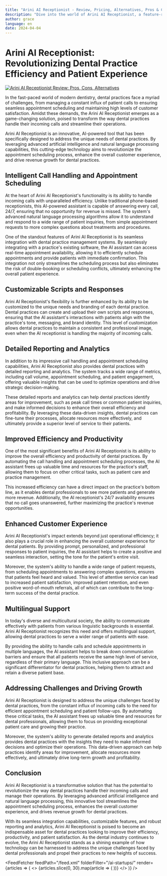 ```yaml
---
title: "Arini AI Receptionist - Review, Pricing, Alternatives, Pros & Cons"
description: "Dive into the world of Arini AI Receptionist, a feature-rich AI tool. Learn about its features, pricing, and how it's making an impact. Don't miss out!"
author: grace
language: en
date: 2024-04-04
---
```

        
# Arini AI Receptionist: Revolutionizing Dental Practice Efficiency and Patient Experience


<BlogHeader />


[![Arini AI Receptionist Review: Pros, Cons, Alternatives](/ai-startups/arini-ai-receptionist.png)](https://www.arini.ai/)



In the fast-paced world of modern dentistry, dental practices face a myriad of challenges, from managing a constant influx of patient calls to ensuring seamless appointment scheduling and maintaining high levels of customer satisfaction. Amidst these demands, the Arini AI Receptionist emerges as a game-changing solution, poised to transform the way dental practices handle their incoming calls and streamline their operations.

Arini AI Receptionist is an innovative, AI-powered tool that has been specifically designed to address the unique needs of dental practices. By leveraging advanced artificial intelligence and natural language processing capabilities, this cutting-edge technology aims to revolutionize the appointment scheduling process, enhance the overall customer experience, and drive revenue growth for dental practices.

## Intelligent Call Handling and Appointment Scheduling

At the heart of Arini AI Receptionist's functionality is its ability to handle incoming calls with unparalleled efficiency. Unlike traditional phone-based receptionists, this AI-powered assistant is capable of answering every call, 24/7, ensuring that no opportunity for revenue is missed. The system's advanced natural language processing algorithms allow it to understand and respond to a wide range of patient inquiries, from simple appointment requests to more complex questions about treatments and procedures.

One of the standout features of Arini AI Receptionist is its seamless integration with dental practice management systems. By seamlessly integrating with a practice's existing software, the AI assistant can access real-time appointment availability, allowing it to efficiently schedule appointments and provide patients with immediate confirmation. This integration not only streamlines the scheduling process but also eliminates the risk of double-booking or scheduling conflicts, ultimately enhancing the overall patient experience.

## Customizable Scripts and Responses

Arini AI Receptionist's flexibility is further enhanced by its ability to be customized to the unique needs and branding of each dental practice. Dental practices can create and upload their own scripts and responses, ensuring that the AI assistant's interactions with patients align with the practice's tone, messaging, and brand identity. This level of customization allows dental practices to maintain a consistent and professional image, even when the AI receptionist is handling the majority of incoming calls.

## Detailed Reporting and Analytics

In addition to its impressive call handling and appointment scheduling capabilities, Arini AI Receptionist also provides dental practices with detailed reporting and analytics. The system tracks a wide range of metrics, including call volume, appointment scheduling, and patient engagement, offering valuable insights that can be used to optimize operations and drive strategic decision-making.

These detailed reports and analytics can help dental practices identify areas for improvement, such as peak call times or common patient inquiries, and make informed decisions to enhance their overall efficiency and profitability. By leveraging these data-driven insights, dental practices can fine-tune their processes, allocate resources more effectively, and ultimately provide a superior level of service to their patients.

## Improved Efficiency and Productivity

One of the most significant benefits of Arini AI Receptionist is its ability to improve the overall efficiency and productivity of dental practices. By automating the call handling and appointment scheduling processes, the AI assistant frees up valuable time and resources for the practice's staff, allowing them to focus on other critical tasks, such as patient care and practice management.

This increased efficiency can have a direct impact on the practice's bottom line, as it enables dental professionals to see more patients and generate more revenue. Additionally, the AI receptionist's 24/7 availability ensures that no call goes unanswered, further maximizing the practice's revenue opportunities.

## Enhanced Customer Experience

Arini AI Receptionist's impact extends beyond just operational efficiency; it also plays a crucial role in enhancing the overall customer experience for dental patients. By providing prompt, personalized, and professional responses to patient inquiries, the AI assistant helps to create a positive and seamless interaction, setting the tone for the patient's entire visit.

Moreover, the system's ability to handle a wide range of patient requests, from scheduling appointments to answering complex questions, ensures that patients feel heard and valued. This level of attentive service can lead to increased patient satisfaction, improved patient retention, and even positive word-of-mouth referrals, all of which can contribute to the long-term success of the dental practice.

## Multilingual Support

In today's diverse and multicultural society, the ability to communicate effectively with patients from various linguistic backgrounds is essential. Arini AI Receptionist recognizes this need and offers multilingual support, allowing dental practices to serve a wider range of patients with ease.

By providing the ability to handle calls and schedule appointments in multiple languages, the AI assistant helps to break down communication barriers and ensure that all patients receive the same high level of service, regardless of their primary language. This inclusive approach can be a significant differentiator for dental practices, helping them to attract and retain a diverse patient base.

## Addressing Challenges and Driving Growth

Arini AI Receptionist is designed to address the unique challenges faced by dental practices, from the constant influx of incoming calls to the need for efficient appointment scheduling and patient follow-ups. By automating these critical tasks, the AI assistant frees up valuable time and resources for dental professionals, allowing them to focus on providing exceptional patient care and growing their practice.

Moreover, the system's ability to generate detailed reports and analytics provides dental practices with the insights they need to make informed decisions and optimize their operations. This data-driven approach can help practices identify areas for improvement, allocate resources more effectively, and ultimately drive long-term growth and profitability.

## Conclusion

Arini AI Receptionist is a transformative solution that has the potential to revolutionize the way dental practices handle their incoming calls and manage their operations. By leveraging advanced artificial intelligence and natural language processing, this innovative tool streamlines the appointment scheduling process, enhances the overall customer experience, and drives revenue growth for dental practices.

With its seamless integration capabilities, customizable features, and robust reporting and analytics, Arini AI Receptionist is poised to become an indispensable asset for dental practices looking to improve their efficiency, productivity, and patient satisfaction. As the dental industry continues to evolve, the Arini AI Receptionist stands as a shining example of how technology can be harnessed to address the unique challenges faced by dental professionals and propel their practices to new heights of success.


<AdComponent />


<FeedFetcher feedPath="/feed.xml" folderFilter="/ai-startups/" render={articles => (
    <>
        <Cards>
            {articles.slice(0, 30).map(article => (
                <Card key={article.link} title={article.title} href={article.link} />
            ))}
        </Cards>
    </>
)} />


